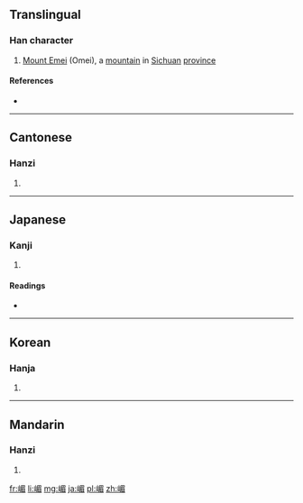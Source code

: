 ==Translingual==

===Han character===
{{Han char|rn=46|rad=山|as=09|sn=12|four=2776<sub>7</sub>|canj=山日竹山 (UAHU)|ids=⿰[[山]][[眉]]}}

# [[w:Mount Emei|Mount Emei]] (Omei), a [[mountain]] in [[Sichuan]] [[province]]

====References====
* {{Han ref|kx=0316.160|dkj=08278|dj=0616.370|hdz=10789.120|uh=5D4B|ud=23883|bh=D8DD|bd=55517}}

----

==Cantonese==

===Hanzi===
{{yue-hanzi|jyut=|y=mei4}}

# {{defn|lang=yue|sort=山09}}

----

==Japanese==

===Kanji===
{{ja-kanji|grade=|rs=山09}}

# {{defn|lang=ja|sort=山09}}

====Readings====
* {{ja-readings|on=[[び]] (bi), [[ばい]] (bai), [[み]] (mi)|kun=}}

----

==Korean==

===Hanja===
{{ko-hanja|hangeul=미|rv=mi|mr=mi}}

# {{defn|lang=ko|sort=山09}}

----

==Mandarin==

===Hanzi===
{{cmn-hanzi|pin=[[méi]] ([[mei2]])|wg=mei<sup>2</sup>}}

# {{defn|lang=cmn|sort=山09}}

[[fr:嵋]]
[[li:嵋]]
[[mg:嵋]]
[[ja:嵋]]
[[pl:嵋]]
[[zh:嵋]]